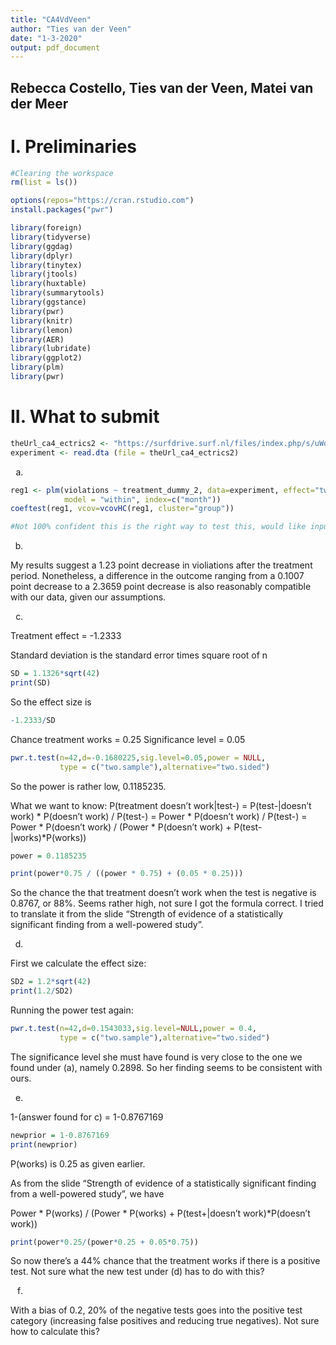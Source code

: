 ---
title: "CA4VdVeen"
author: "Ties van der Veen"
date: "1-3-2020"
output: pdf_document
---

## Rebecca Costello, Ties van der Veen, Matei van der Meer

# I. Preliminaries


```{r message=FALSE, warning=FALSE}
#Clearing the workspace
rm(list = ls())
```

```{r message=FALSE, warning=FALSE}
options(repos="https://cran.rstudio.com")
install.packages("pwr")
```

```{r message=FALSE, warning=FALSE}
library(foreign)
library(tidyverse)
library(ggdag)
library(dplyr)
library(tinytex)
library(jtools)
library(huxtable)
library(summarytools)
library(ggstance)
library(pwr)
library(knitr)
library(lemon)
library(AER)
library(lubridate)
library(ggplot2)
library(plm)
library(pwr)
```

# II. What to submit

```{r}
theUrl_ca4_ectrics2 <- "https://surfdrive.surf.nl/files/index.php/s/uWdWgE18hCYE4LS/download"
experiment <- read.dta (file = theUrl_ca4_ectrics2)
```


(a)

```{r}
reg1 <- plm(violations ~ treatment_dummy_2, data=experiment, effect="twoways",
            model = "within", index=c("month"))
coeftest(reg1, vcov=vcovHC(reg1, cluster="group"))

#Not 100% confident this is the right way to test this, would like input on that.
```


(b)

My results suggest a 1.23 point decrease in violiations after the treatment period. Nonetheless, a difference in the outcome ranging from a 0.1007 point decrease to a 2.3659 point decrease is also reasonably compatible with our data, given our assumptions.


(c)

Treatment effect = -1.2333

Standard deviation is the standard error times square root of n

```{r}

SD = 1.1326*sqrt(42)
print(SD)
```

So the effect size is 

```{r}
-1.2333/SD
```


Chance treatment works = 0.25
Significance level = 0.05

```{r}
pwr.t.test(n=42,d=-0.1680225,sig.level=0.05,power = NULL,
           type = c("two.sample"),alternative="two.sided") 
```

So the power is rather low, 0.1185235.

What we want to know: P(treatment doesn't work|test-) = P(test-|doesn't work) * P(doesn't work) / P(test-) = Power * P(doesn't work) / P(test-)
= Power * P(doesn't work) / (Power * P(doesn't work) + P(test-|works)*P(works))

```{r}
power = 0.1185235

print(power*0.75 / ((power * 0.75) + (0.05 * 0.25)))
```

So the chance the that treatment doesn't work when the test is negative is 0.8767, or 88%. Seems rather high, not sure I got the formula correct. I tried to translate it from the slide "Strength of evidence of a statistically significant finding from a well-powered study".

(d)

First we calculate the effect size:

```{r}
SD2 = 1.2*sqrt(42)
print(1.2/SD2)
```

Running the power test again:

```{r}
pwr.t.test(n=42,d=0.1543033,sig.level=NULL,power = 0.4,
           type = c("two.sample"),alternative="two.sided") 
```

The significance level she must have found is very close to the one we found under (a), namely 0.2898. So her finding seems to be consistent with ours.

(e)

1-(answer found for c) = 1-0.8767169

```{r}
newprior = 1-0.8767169
print(newprior)
```

P(works) is 0.25 as given earlier.

As from the slide "Strength of evidence of a statistically significant finding from a well-powered study", we have

Power * P(works) / (Power * P(works) + P(test+|doesn't work)*P(doesn't work))

```{r}
print(power*0.25/(power*0.25 + 0.05*0.75))
```

So now there's a 44% chance that the treatment works if there is a positive test. Not sure what the new test under (d) has to do with this?

(f)

With a bias of 0.2, 20% of the negative tests goes into the positive test category (increasing false positives and reducing true negatives). Not sure how to calculate this?
















